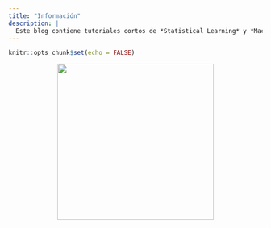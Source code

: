 ```yaml
---
title: "Información"
description: |
  Este blog contiene tutoriales cortos de *Statistical Learning* y *Machine Learning* con R y Python. Sirve al propósito de brindar recursos de información en **español** acerca de aplicaciones estadísticas con ambos lenguajes de programación.
---
```


```r
knitr::opts_chunk$set(echo = FALSE)
```

<center>
<img src = "https://miro.medium.com/max/1200/1*NhvyUCgQrxiTTAEWaeqrZQ.jpeg" width=310px/>
</center>